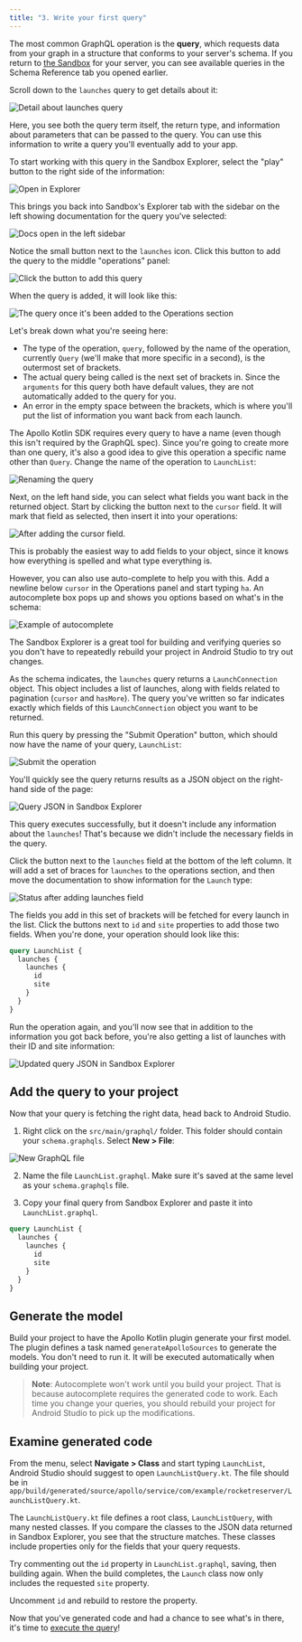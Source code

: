 ```yaml
---
title: "3. Write your first query"
---
```


The most common GraphQL operation is the **query**, which requests data from your graph in a structure that conforms to your server's schema. If you return to [the Sandbox](https://studio.apollographql.com/sandbox/explorer?endpoint=https%3A%2F%2Fapollo-fullstack-tutorial.herokuapp.com%2Fgraphql) for your server, you can see available queries in the Schema Reference tab you opened earlier.

Scroll down to the `launches` query to get details about it:

<img src="images/launches_detail.png" class="screenshot" alt="Detail about launches query"/>

Here, you see both the query term itself, the return type, and information about parameters that can be passed to the query. You can use this information to write a query you'll eventually add to your app.

To start working with this query in the Sandbox Explorer, select the "play" button to the right side of the information:

<img src="images/open_in_explorer_launches.png" class="screenshot" alt="Open in Explorer"/>

This brings you back into Sandbox's Explorer tab with the sidebar on the left showing documentation for the query you've selected:

<img src="images/explorer_sandbox_open.png" class="screenshot" alt="Docs open in the left sidebar"/>

Notice the small button next to the `launches` icon. Click this button to add the query to the middle "operations" panel:

<img src="images/explorer_add_launches_query.png" class="screenshot" alt="Click the button to add this query"/>

When the query is added, it will look like this:

<img src="images/explorer_initial_added_query.png" class="screenshot" alt="The query once it's been added to the Operations section"/>

Let's break down what you're seeing here:

- The type of the operation, `query`, followed by the name of the operation, currently `Query` (we'll make that more specific in a second), is the outermost set of brackets.
- The actual query being called is the next set of brackets in. Since the `arguments` for this query both have default values, they are not automatically added to the query for you.
- An error in the empty space between the brackets, which is where you'll put the list of information you want back from each launch.

The Apollo Kotlin SDK requires every query to have a name (even though this isn't required by the GraphQL spec). Since you're going to create more than one query, it's also a good idea to give this operation a specific name other than `Query`. Change the name of the operation to `LaunchList`:

<img src="images/explorer_launch_list_rename.png" class="screenshot" alt="Renaming the query"/>

Next, on the left hand side, you can select what fields you want back in the returned object. Start by clicking the button next to the `cursor` field. It will mark that field as selected, then insert it into your operations:

<img src="images/explorer_check_cursor.png" class="screenshot" alt="After adding the cursor field."/>

This is probably the easiest way to add fields to your object, since it knows how everything is spelled and what type everything is.

However, you can also use auto-complete to help you with this. Add a newline below `cursor` in the Operations panel and start typing `ha`. An autocomplete box pops up and shows you options based on what's in the schema:

<img src="images/explorer_autocomplete.png" class="screenshot" alt="Example of autocomplete"/>

The Sandbox Explorer is a great tool for building and verifying queries so you don't have to repeatedly rebuild your project in Android Studio to try out changes.

As the schema indicates, the `launches` query returns a `LaunchConnection` object. This object includes a list of launches, along with fields related to pagination (`cursor` and `hasMore`). The query you've written so far indicates exactly which fields of this `LaunchConnection` object you want to be returned.

Run this query by pressing the "Submit Operation" button, which should now have the name of your query, `LaunchList`:

<img src="images/explorer_submit_operation.png" class="screenshot" alt="Submit the operation"/>

You'll quickly see the query returns results as a JSON object on the right-hand side of the page:

<img src="images/explorer_launch_list_initial_response.png" class="screenshot" alt="Query JSON in Sandbox Explorer"/>

This query executes successfully, but it doesn't include any information about the `launches`! That's because we didn't include the necessary fields in the query.

Click the button next to the `launches` field at the bottom of the left column. It will add a set of braces for `launches` to the operations section, and then move the documentation to show information for the `Launch` type:

<img src="images/explorer_launches_drill_in.png" class="screenshot" alt="Status after adding launches field"/>

The fields you add in this set of brackets will be fetched for every launch in the list. Click the buttons next to `id` and `site` properties to add those two fields. When you're done, your operation should look like this:

```graphql title="(Sandbox Explorer)"
query LaunchList {
  launches {
    launches {
      id
      site
    }
  }
}
```

Run the operation again, and you'll now see that in addition to the information you got back before, you're also getting a list of launches with their ID and site information:

<img src="images/completed_id_query.png" class="screenshot" alt="Updated query JSON in Sandbox Explorer"/>

## Add the query to your project

Now that your query is fetching the right data, head back to Android Studio.

1. Right click on the `src/main/graphql/` folder. This folder should contain your `schema.graphqls`. Select **New > File**:

<img src="images/new_file.png" class="screenshot" alt="New GraphQL file"/>

2. Name the file `LaunchList.graphql`. Make sure it's saved at the same level as your `schema.graphqls` file.

3. Copy your final query from Sandbox Explorer and paste it into `LaunchList.graphql`.

```graphql title="app/src/main/graphql/LaunchList.graphql"
query LaunchList {
  launches {
    launches {
      id
      site
    }
  }
}
```

## Generate the model

Build your project to have the Apollo Kotlin plugin generate your first model. The plugin defines a task named `generateApolloSources` to generate the models. You don't need to run it. It will be executed automatically when building your project.

> **Note**: Autocomplete won't work until you build your project. That is because autocomplete requires the generated code to work. Each time you change your queries, you should rebuild your project for Android Studio to pick up the modifications.

## Examine generated code

From the menu, select **Navigate > Class** and start typing `LaunchList`, Android Studio should suggest to open `LaunchListQuery.kt`. The file should be in `app/build/generated/source/apollo/service/com/example/rocketreserver/LaunchListQuery.kt`.

The `LaunchListQuery.kt` file defines a root class, `LaunchListQuery`, with many nested classes. If you compare the classes to the JSON data returned in Sandbox Explorer, you see that the structure matches. These classes include properties only for the fields that your query requests.

Try commenting out the `id` property in `LaunchList.graphql`, saving, then building again. When the build completes, the `Launch` class now only includes the requested `site` property.

Uncomment `id` and rebuild to restore the property.

Now that you've generated code and had a chance to see what's in there, it's time to [execute the query](04-execute-the-query)!
